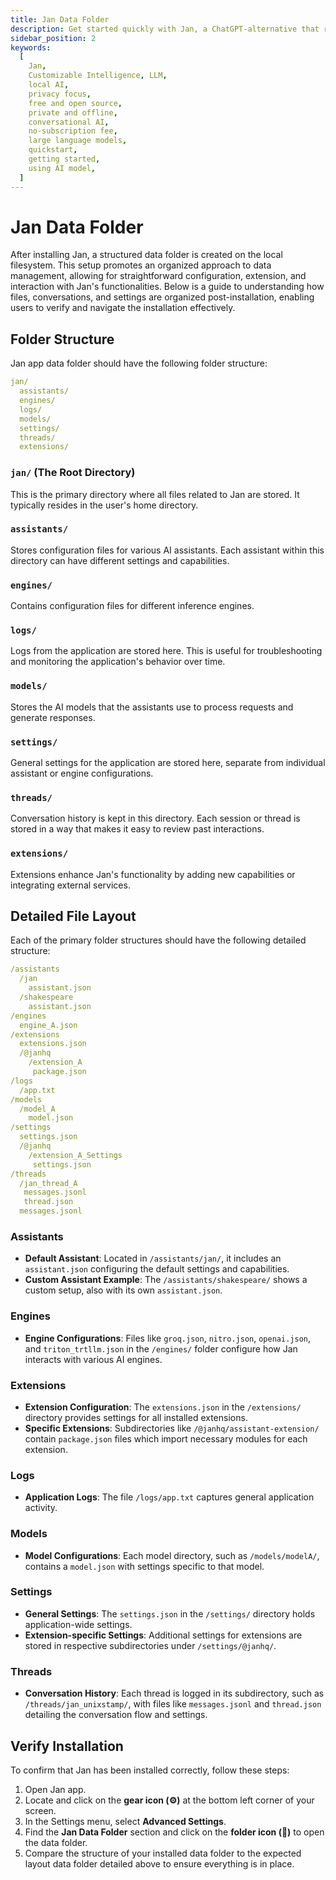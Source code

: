 ```yaml
---
title: Jan Data Folder
description: Get started quickly with Jan, a ChatGPT-alternative that runs on your own computer, with a local API server. Learn how to install Jan and select an AI model to start chatting.
sidebar_position: 2
keywords:
  [
    Jan,
    Customizable Intelligence, LLM,
    local AI,
    privacy focus,
    free and open source,
    private and offline,
    conversational AI,
    no-subscription fee,
    large language models,
    quickstart,
    getting started,
    using AI model,
  ]
---
```



# Jan Data Folder

After installing Jan, a structured data folder is created on the local filesystem. This setup promotes an organized approach to data management, allowing for straightforward configuration, extension, and interaction with Jan's functionalities. Below is a guide to understanding how files, conversations, and settings are organized post-installation, enabling users to verify and navigate the installation effectively.

## Folder Structure
Jan app data folder should have the following folder structure:
```yaml
jan/                                
  assistants/                           
  engines/                              
  logs/                                 
  models/                               
  settings/                             
  threads/                              
  extensions/                           
```
### `jan/` (The Root Directory)

This is the primary directory where all files related to Jan are stored. It typically resides in the user's home directory.

### `assistants/`
Stores configuration files for various AI assistants. Each assistant within this directory can have different settings and capabilities.

### `engines/`
Contains configuration files for different inference engines.

### `logs/`
Logs from the application are stored here. This is useful for troubleshooting and monitoring the application's behavior over time.

### `models/`
Stores the AI models that the assistants use to process requests and generate responses.

### `settings/`
General settings for the application are stored here, separate from individual assistant or engine configurations.

### `threads/`
Conversation history is kept in this directory. Each session or thread is stored in a way that makes it easy to review past interactions.

### `extensions/`
Extensions enhance Jan's functionality by adding new capabilities or integrating external services.

## Detailed File Layout
Each of the primary folder structures should have the following detailed structure:
```yaml
/assistants
  /jan                                  
    assistant.json                      
  /shakespeare                          
    assistant.json
/engines                
  engine_A.json                         
/extensions
  extensions.json                       
  /@janhq               
    /extension_A
     package.json                       
/logs
  /app.txt
/models
  /model_A
    model.json                          
/settings
  settings.json                         
  /@janhq               
    /extension_A_Settings
     settings.json 
/threads
  /jan_thread_A
   messages.jsonl                       
   thread.json                          
  messages.jsonl                        
```

### Assistants
- **Default Assistant**: Located in `/assistants/jan/`, it includes an `assistant.json` configuring the default settings and capabilities.
- **Custom Assistant Example**: The `/assistants/shakespeare/` shows a custom setup, also with its own `assistant.json`.

### Engines
- **Engine Configurations**: Files like `groq.json`, `nitro.json`, `openai.json`, and `triton_trtllm.json` in the `/engines/` folder configure how Jan interacts with various AI engines.

### Extensions
- **Extension Configuration**: The `extensions.json` in the `/extensions/` directory provides settings for all installed extensions.
- **Specific Extensions**: Subdirectories like `/@janhq/assistant-extension/` contain `package.json` files which import necessary modules for each extension.

### Logs
- **Application Logs**: The file `/logs/app.txt` captures general application activity.

### Models
- **Model Configurations**: Each model directory, such as `/models/modelA/`, contains a `model.json` with settings specific to that model.

### Settings
- **General Settings**: The `settings.json` in the `/settings/` directory holds application-wide settings.
- **Extension-specific Settings**: Additional settings for extensions are stored in respective subdirectories under `/settings/@janhq/`.

### Threads
- **Conversation History**: Each thread is logged in its subdirectory, such as `/threads/jan_unixstamp/`, with files like `messages.jsonl` and `thread.json` detailing the conversation flow and settings.

## Verify Installation
To confirm that Jan has been installed correctly, follow these steps:

1. Open Jan app.
2. Locate and click on the **gear icon (⚙️)** at the bottom left corner of your screen.
3. In the Settings menu, select **Advanced Settings**.
4. Find the **Jan Data Folder** section and click on the **folder icon (📂)** to open the data folder.
5. Compare the structure of your installed data folder to the expected layout data folder detailed above to ensure everything is in place.